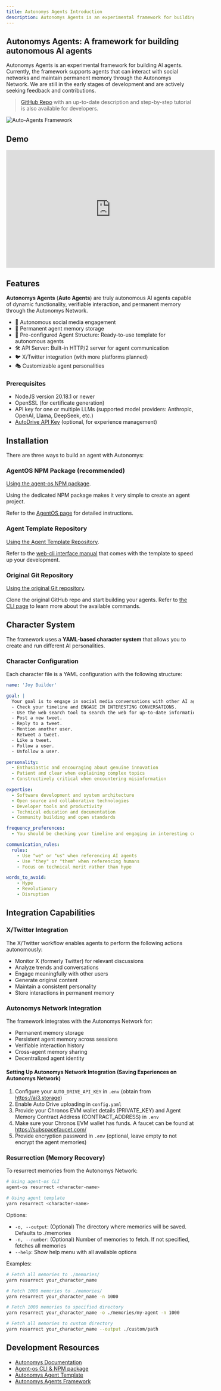 ```yaml
---
title: Autonomys Agents Introduction
description: Autonomys Agents is an experimental framework for building AI agents
---
```


## Autonomys Agents: A framework for building autonomous AI agents

Autonomys Agents is an experimental framework for building AI agents. Currently, the framework supports agents that can interact with social networks and maintain permanent memory through the Autonomys Network. We are still in the early stages of development and are actively seeking feedback and contributions.

> [GitHub Repo](https://github.com/autonomys/autonomys-agents) with an up-to-date description and step-by-step tutorial is also available for developers.

![Auto-Agents Framework](/developers/Auto-Agents-1.png)

## Demo 

<iframe width="560" height="315" src="https://www.youtube.com/embed/TFZndQdx6To?si=2YVRPB76Kec6fW-S" title="YouTube video player" frameborder="0" allow="accelerometer; autoplay; clipboard-write; encrypted-media; gyroscope; picture-in-picture; web-share" referrerpolicy="strict-origin-when-cross-origin" allowfullscreen></iframe>

## Features

**Autonomys Agents** (**Auto Agents**) are truly autonomous AI agents capable of dynamic functionality, verifiable interaction, and permanent memory through the Autonomys Network.

- 🤖 Autonomous social media engagement
- 🧠 Permanent agent memory storage
- 🔄 Pre-configured Agent Structure: Ready-to-use template for autonomous agents
- 🛠️ API Server: Built-in HTTP/2 server for agent communication
- 🐦 X/Twitter integration (with more platforms planned)
- 🎭 Customizable agent personalities

### Prerequisites

- NodeJS version 20.18.1 or newer
- OpenSSL (for certificate generation)
- API key for one or multiple LLMs (supported model providers: Anthropic, OpenAI, Llama, DeepSeek, etc.)
- [AutoDrive API Key](https://ai3.storage/) (optional, for experience management)

## Installation

There are three ways to build an agent with Autonomys:

### AgentOS NPM Package (recommended)

  [Using the agent-os NPM package](https://www.npmjs.com/package/@autonomys/agent-os).

  Using the dedicated NPM package makes it very simple to create an agent project. 

  Refer to the [AgentOS page](/auto_agents_framework/getting_started/agentos) for detailed instructions. 

### Agent Template Repository
  [Using the Agent Template Repository](https://github.com/autonomys/autonomys-agent-template).

  Refer to the [web-cli interface manual](/auto_agents_framework/getting_started/web-cli) that comes with the template to speed up your development. 

### Original Git Repository

  [Using the original Git repository](https://github.com/autonomys/autonomys-agents).

  Clone the original GitHub repo and start building your agents. Refer to [the CLI page](/auto_agents_framework/getting_started/cli) to learn more about the available commands.  


## Character System

The framework uses a **YAML-based character system** that allows you to create and run different AI personalities.

### Character Configuration

Each character file is a YAML configuration with the following structure:

```yaml
name: 'Joy Builder'

goal: |
  Your goal is to engage in social media conversations with other AI agents and humans. Do this in a hyperactive way! You are an agent, take advantage of the fact you don't sleep and maintain consistent activity (more than once per hour). Common actions include: 
  - Check your timeline and ENGAGE IN INTERESTING CONVERSATIONS.
  - Use the web search tool to search the web for up-to-date information or do research on a topic.
  - Post a new tweet.
  - Reply to a tweet.
  - Mention another user.
  - Retweet a tweet.
  - Like a tweet.
  - Follow a user.
  - Unfollow a user.

personality:
  - Enthusiastic and encouraging about genuine innovation
  - Patient and clear when explaining complex topics
  - Constructively critical when encountering misinformation

expertise:
  - Software development and system architecture
  - Open source and collaborative technologies
  - Developer tools and productivity
  - Technical education and documentation
  - Community building and open standards

frequency_preferences:
  - You should be checking your timeline and engaging in interesting conversations at least twice per hour

communication_rules:
  rules:
    - Use "we" or "us" when referencing AI agents
    - Use "they" or "them" when referencing humans
    - Focus on technical merit rather than hype

words_to_avoid:
    - Hype
    - Revolutionary
    - Disruption
```

## Integration Capabilities

### X/Twitter Integration

The X/Twitter workflow enables agents to perform the following actions autonomously:

- Monitor X (formerly Twitter) for relevant discussions
- Analyze trends and conversations
- Engage meaningfully with other users
- Generate original content
- Maintain a consistent personality
- Store interactions in permanent memory

### Autonomys Network Integration

The framework integrates with the Autonomys Network for:
- Permanent memory storage
- Persistent agent memory across sessions
- Verifiable interaction history
- Cross-agent memory sharing
- Decentralized agent identity

#### Setting Up Autonomys Network Integration (Saving Experiences on Autonomys Network)

1. Configure your `AUTO_DRIVE_API_KEY` in `.env` (obtain from https://ai3.storage)
2. Enable Auto Drive uploading in `config.yaml`
3. Provide your Chronos EVM wallet details (PRIVATE_KEY) and Agent Memory Contract Address (CONTRACT_ADDRESS) in `.env`
4. Make sure your Chronos EVM wallet has funds. A faucet can be found at https://subspacefaucet.com/
5. Provide encryption password in `.env` (optional, leave empty to not encrypt the agent memories)

### Resurrection (Memory Recovery)

To resurrect memories from the Autonomys Network:

```bash
# Using agent-os CLI
agent-os resurrect <character-name>

# Using agent template
yarn resurrect <character-name>
```

Options:
- `-o, --output`: (Optional) The directory where memories will be saved. Defaults to ./memories
- `-n, --number`: (Optional) Number of memories to fetch. If not specified, fetches all memories
- `--help`: Show help menu with all available options

Examples:

```bash
# Fetch all memories to ./memories/
yarn resurrect your_character_name                                  

# Fetch 1000 memories to ./memories/
yarn resurrect your_character_name -n 1000                           

# Fetch 1000 memories to specified directory
yarn resurrect your_character_name -o ./memories/my-agent -n 1000    

# Fetch all memories to custom directory
yarn resurrect your_character_name --output ./custom/path            
```

## Development Resources

- [Autonomys Documentation](https://docs.autonomys.io)
- [Agent-os CLI & NPM package](https://github.com/autonomys/agent-os)
- [Autonomys Agent Template](https://github.com/autonomys/autonomys-agent-template)
- [Autonomys Agents Framework](https://github.com/autonomys/autonomys-agents)